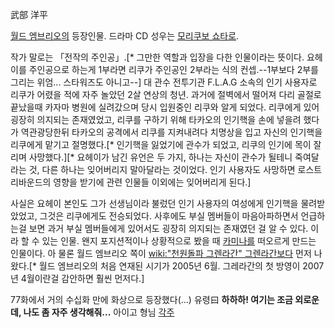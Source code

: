 武部 洋平

[[월드 엠브리오]]의 등장인물. 드라마 CD 성우는 [[모리쿠보 쇼타로]].

작가 말로는 「전작의 주인공」.[* 그만한 역할과 입장을 다한 인물이라는 뜻이다. 요헤이를 주인공으로 하는게 1부라면 리쿠가 주인공인 2부라는 식의 컨셉.--1부보다 2부를 그리는 위엄... 스타워즈도 아니고--] 대 관수 전투기관 F.L.A.G 소속의 인기 사용자로 리쿠가 어렸을 적에 자주 놀았던 2살 연상의 청년. 과거에 절벽에서 떨어져 다리 골절로 끝났을때 카자마 병원에 실려갔으며 당시 입원중인 리쿠와 알게 되었다. 리쿠에게 있어 굉장히 의지되는 존재였었고, 리쿠를 구하기 위해 타카오의 인기핵을 손에 넣을려 했다가 역관광당한뒤 타카오의 공격에서 리쿠를 지켜내려다 치명상을 입고 자신의 인기핵을 리쿠에게 맡기고 절명했다.[* 인기핵을 잃었기에 관수가 되었고, 리쿠의 인기에 목이 잘리며 사망했다.][* 요헤이가 남긴 유언은 두 가지, 하나는 자신이 관수가 될테니 죽여달라는 것, 다른 하나는 잊어버리지 말아달라는 것이었다. 인기 사용자도 사망하면 로스트 리바운드의 영향을 받기에 관련 인물들 이외에는 잊어버리게 된다.]

사실은 요헤이 본인도 그가 선생님이라 불렀던 인기 사용자의 여성에게 인기핵을 물려받았었고, 그것은 리쿠에게도 전승되었다. 사후에도 부실 멤버들이 마음아파하면서 언급하는걸 보면 과거 부실 멤버들에게 있어서도 굉장히 의지되는 존재였던 걸 알 수 있다. 이라 할 수 있는 인물. 왠지 포지션적이나 상황적으로 봤을 때 [[카미나]]를 떠오르게 만드는 인물이다. 아 물론 월드 엠브리오 쪽이 [[wiki:"천원돌파 그렌라간" 그렌라간]]보다 먼저 나왔다.[* 월드 엠브리오의 처음 연재된 시기가 2005년 6월. 그레라간의 첫 방영이 2007년 4월이란걸 감안하면 훨씬 먼저다.]

77화에서 거의 수십화 만에 화상으로 등장했다(...) 유령曰 '''하하하! 여기는 조금 외로운데, 나도 좀 자주 생각해줘...''' 아이고 형님
[[각주]]
